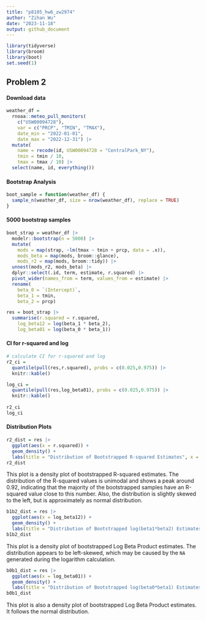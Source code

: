 ```yaml
---
title: "p8105_hw6_zw2974"
author: "Zihan Wu"
date: "2023-11-18"
output: github_document
---
```


```r
library(tidyverse)
library(broom)
library(boot)
set.seed(1)
```

## Problem 2
#### Download data
```r
weather_df = 
  rnoaa::meteo_pull_monitors(
    c("USW00094728"),
    var = c("PRCP", "TMIN", "TMAX"), 
    date_min = "2022-01-01",
    date_max = "2022-12-31") |>
  mutate(
    name = recode(id, USW00094728 = "CentralPark_NY"),
    tmin = tmin / 10,
    tmax = tmax / 10) |>
  select(name, id, everything())
```

#### Bootstrap Analysis
```r
boot_sample = function(weather_df) {
  sample_n(weather_df, size = nrow(weather_df), replace = TRUE)
}
```

#### 5000 bootstrap samples
```r
boot_strap = weather_df |>  
  modelr::bootstrap(n = 5000) |> 
  mutate(
    mods = map(strap, ~lm(tmax ~ tmin + prcp, data = .x)),
    mods_beta = map(mods, broom::glance),
    mods_r2 = map(mods, broom::tidy)) |> 
  unnest(mods_r2, mods_beta) |> 
  dplyr::select(.id, term, estimate, r.squared) |> 
  pivot_wider(names_from = term, values_from = estimate) |> 
  rename(
    beta_0 = `(Intercept)`,
    beta_1 = tmin,
    beta_2 = prcp) 

res = boot_strap |> 
  summarise(r.squared = r.squared,
    log_beta12 = log(beta_1 * beta_2),
    log_beta01 = log(beta_0 * beta_1))
```

#### CI for r-squared and log
```r
# calculate CI for r-squared and log
r2_ci = 
  quantile(pull(res,r.squared), probs = c(0.025,0.975)) |> 
  knitr::kable()

log_ci = 
  quantile(pull(res,log_beta01), probs = c(0.025,0.975)) |>  
  knitr::kable()
  
r2_ci
log_ci
```
#### Distribution Plots
```r
r2_dist = res |> 
  ggplot(aes(x = r.squared)) +
  geom_density() +
  labs(title = "Distribution of Bootstrapped R-squared Estimates", x = "R-squared", y = "Density")
r2_dist
```

This plot is a density plot of bootstrapped R-squared estimates. The distribution of the R-squared values is unimodal and shows a peak around 0.92, indicating that the majority of the bootstrapped samples have an R-squared value close to this number. Also, the distribution is slightly skewed to the left, but is approximately as normal distribution.

```r
b1b2_dist = res |> 
  ggplot(aes(x = log_beta12)) +
  geom_density() +
  labs(title = "Distribution of Bootstrapped log(beta1*beta2) Estimates", x = "log(beta1*beta2)", y = "Density")
b1b2_dist
```

This plot is a density plot of bootstrapped Log Beta Product estimates. The distribution appears to be left-skewed, which may be caused by the `NA` generated during the logarithm calculation.
```r
b0b1_dist = res |> 
  ggplot(aes(x = log_beta01)) +
  geom_density() +
  labs(title = "Distribution of Bootstrapped log(beta0*beta1) Estimates", x = "log(beta0*beta1)", y = "Density")
b0b1_dist
```

This plot is also a density plot of bootstrapped Log Beta Product estimates. It follows the normal distribution.







